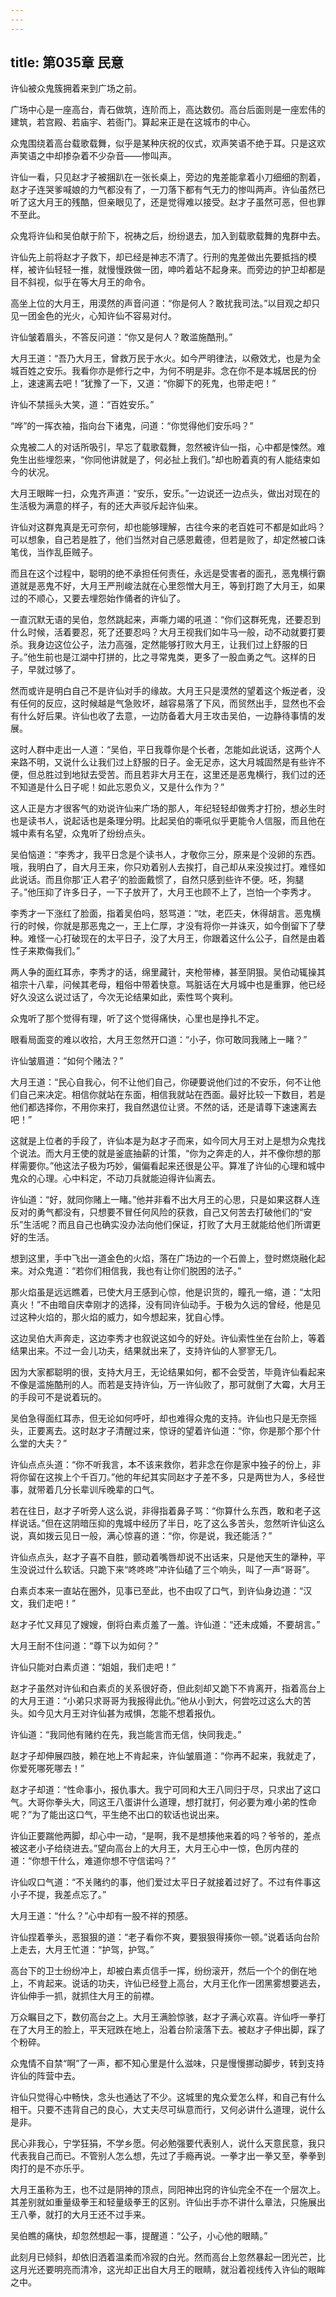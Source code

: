 ```yaml
---
---
---
```

title: 第035章 民意
---





许仙被众鬼簇拥着来到广场之前。

广场中心是一座高台，青石做筑，连阶而上，高达数仞。高台后面则是一座宏伟的建筑，若宫殿、若庙宇、若衙门。算起来正是在这城市的中心。

众鬼围绕着高台载歌载舞，似乎是某种庆祝的仪式，欢声笑语不绝于耳。只是这欢声笑语之中却掺杂着不少杂音——惨叫声。

许仙一看，只见赵才子被捆趴在一张长桌上，旁边的鬼差能拿着小刀细细的割着，赵才子连哭爹喊娘的力气都没有了，一刀落下都有气无力的惨叫两声。许仙虽然已听了这大月王的残酷，但亲眼见了，还是觉得难以接受。赵才子虽然可恶，但也罪不至此。

众鬼将许仙和吴伯献于阶下，祝祷之后，纷纷退去，加入到载歌载舞的鬼群中去。

许仙先上前将赵才子救下，却已经是神志不清了。行刑的鬼差做出先要抵挡的模样，被许仙轻轻一推，就慢慢跌做一团，呻吟着站不起身来。而旁边的护卫却都是目不斜视，似乎在等大月王的命令。

高坐上位的大月王，用漠然的声音问道：“你是何人？敢扰我司法。”以目观之却只见一团金色的光火，心知许仙不容易对付。

许仙皱着眉头，不答反问道：“你又是何人？敢滥施酷刑。”

大月王道：“吾乃大月王，曾救万民于水火。如今严明律法，以儆效尤，也是为全城百姓之安乐。我看你亦是修行之中，为何不明是非。念在你不是本城居民的份上，速速离去吧！”犹豫了一下，又道：“你脚下的死鬼，也带走吧！”

许仙不禁摇头大笑，道：“百姓安乐。”

“哗”的一挥衣袖，指向台下诸鬼，问道：“你觉得他们安乐吗？”

众鬼被二人的对话所吸引，早忘了载歌载舞，忽然被许仙一指，心中都是悚然。难免生出些埋怨来，“你同他讲就是了，何必扯上我们。”却也盼着真的有人能结束如今的状况。

大月王眼眸一扫，众鬼齐声道：“安乐，安乐。”一边说还一边点头，做出对现在的生活极为满意的样子，有的还大声驳斥起许仙来。

许仙对这群鬼真是无可奈何，却也能够理解，古往今来的老百姓可不都是如此吗？可以想象，自己若是胜了，他们当然对自己感恩戴德，但若是败了，却定然被口诛笔伐，当作乱臣贼子。

而且在这个过程中，聪明的绝不承担任何责任，永远是受害者的面孔，恶鬼横行霸道就是恶鬼不好，大月王严刑峻法就在心里怨憎大月王，等到打跑了大月王，如果过的不顺心，又要去埋怨始作俑者的许仙了。

一直沉默无语的吴伯，忽然跳起来，声嘶力竭的吼道：“你们这群死鬼，还要忍到什么时候，活着要忍，死了还要忍吗？大月王视我们如牛马一般，动不动就要打要杀。我身边这位公子，法力高强，定然能够打败大月王，让我们过上舒服的日子。”他生前也是江湖中打拼的，比之寻常鬼类，更多了一股血勇之气。这样的日子，早就过够了。

然而或许是明白自己不是许仙对手的缘故。大月王只是漠然的望着这个叛逆者，没有任何的反应，这时候越是气急败坏，越容易落了下风，而贸然出手，显然也不会有什么好后果。许仙也收了去意，一边防备着大月王攻击吴伯，一边静待事情的发展。

这时人群中走出一人道：“吴伯，平日我尊你是个长者，怎能如此说话，这两个人来路不明，又说什么让我们过上舒服的日子。金无足赤，这大月城固然是有些许不便，但总胜过到地狱去受苦。而且若非大月王在，这里还是恶鬼横行，我们过的还不知道是什么日子呢！如此忘恩负义，又是什么作为？”

这人正是方才很客气的劝说许仙来广场的那人，年纪轻轻却做秀才打扮，想必生时也是读书人，说起话也是条理分明。比起吴伯的嘶吼似乎更能令人信服，而且他在城中素有名望，众鬼听了纷纷点头。

吴伯恼道：“李秀才，我平日念是个读书人，才敬你三分，原来是个没卵的东西。哦，我明白了，自大月王来，你只劝着别人去挨打，自己却从来没挨过打。难怪如此说话。而且你那‘正人君子’的脸面戴惯了，自然只感到些许不便。呸，狗腿子。”他压抑了许多日子，一下子放开了，大月王也顾不上了，岂怕一个李秀才。

李秀才一下涨红了脸面，指着吴伯吗，怒骂道：“呔，老匹夫，休得胡言。恶鬼横行的时候，你就是那恶鬼之一，王上仁厚，才没有将你一并诛灭，如今倒留下了孽种。难怪一心打破现在的太平日子，没了大月王，你跟着这什么公子，自然是由着性子来欺侮我们。”

两人争的面红耳赤，李秀才的话，绵里藏针，夹枪带棒，甚至阴狠。吴伯动辄操其祖宗十八辈，问候其老母，粗俗中带着快意。骂脏话在大月城中也是重罪，他已经好久没这么说过话了，今次无论结果如此，索性骂个爽利。

众鬼听了那个觉得有理，听了这个觉得痛快，心里也是挣扎不定。

眼看局面变的难以收拾，大月王忽然开口道：“小子，你可敢同我赌上一睹？”

许仙皱眉道：“如何个赌法？”

大月王道：“民心自我心，何不让他们自己，你硬要说他们过的不安乐，何不让他们自己来决定。相信你就站在东面，相信我就站在西面。最好比较一下数目，若是他们都选择你，不用你来打，我自然退位让贤。不然的话，还是请尊下速速离去吧！”

这就是上位者的手段了，许仙本是为赵才子而来，如今同大月王对上是想为众鬼找个说法。而大月王使的就是釜底抽薪的计策，“你为之奔走的人，并不像你想的那样需要你。”他这法子极为巧妙，偏偏看起来还很是公平。算准了许仙的心理和城中鬼众的心理。心中料定，不动刀兵就能迫得许仙离去。

许仙道：“好，就同你赌上一睹。”他并非看不出大月王的心思，只是如果这群人连反对的勇气都没有，只想要不冒任何风险的获救，自己又何苦去打破他们的“安乐”生活呢？而且自己也确实没办法向他们保证，打败了大月王就能给他们所谓更好的生活。

想到这里，手中飞出一道金色的火焰，落在广场边的一个石兽上，登时燃烧融化起来。对众鬼道：“若你们相信我，我也有让你们脱困的法子。”

那火焰虽是远远瞧着，已使大月王感到心惊，他是识货的，瞳孔一缩，道：“太阳真火！”不由暗自庆幸刚才的选择，没有同许仙动手。于极为久远的曾经，他是见过这种火焰的，那火焰的威力，如今想起来，犹自心悸。

这边吴伯大声奔走，这边李秀才也叙说这如今的好处。许仙索性坐在台阶上，等着结果出来。不过一会儿功夫，结果就出来了，支持许仙的人寥寥无几。

因为大家都聪明的很，支持大月王，无论结果如何，都不会受苦，毕竟许仙看起来不像是滥施酷刑的人。而若是支持许仙，万一许仙败了，那可就倒了大霉，大月王的手段可不是说着玩的。

吴伯急得面红耳赤，但无论如何呼吁，却也难得众鬼的支持。许仙也只是无奈摇头，正要离去。这时赵才子清醒过来，惊讶的望着许仙道：“你，你是那个那个什么堂的大夫？”

许仙点点头道：“你不听我言，本不该来救你，若非念在你是家中独子的份上，非将你留在这挨上个千百刀。”他的年纪其实同赵才子差不多，只是两世为人，多经世事，就带着几分长辈训斥晚辈的口气。

若在往日，赵才子听旁人这么说，非得指着鼻子骂：“你算什么东西，敢和老子这样说话。”但在这阴暗压抑的鬼城中经历了半日，吃了这么多苦头，忽然听许仙这么说，真如拨云见日一般，满心惊喜的道：“你，你是说，我还能活？”

许仙点点头，赵才子喜不自胜，颤动着嘴唇却说不出话来，只是他天生的犟种，平生没说过什么软话。只跪下来“咚咚咚”冲许仙磕了三个响头，叫了一声“哥哥”。

白素贞本来一直站在圈外，见事已至此，也不由叹了口气，到许仙身边道：“汉文，我们走吧！”

赵才子忙又拜见了嫂嫂，倒将白素贞羞了一羞。许仙道：“还未成婚，不要胡言。”

大月王耐不住问道：“尊下以为如何？”

许仙只能对白素贞道：“姐姐，我们走吧！”

赵才子虽然对许仙和白素贞的关系很好奇，但此刻却又跪下不肯离开，指着高台上的大月王道：“小弟只求哥哥为我报得此仇。”他从小到大，何尝吃过这么大的苦头。如今见大月王对许仙甚为戒惧，怎能不想着报仇。

许仙道：“我同他有赌约在先，我岂能言而无信，快同我走。”

赵才子却伸展四肢，赖在地上不肯起来，许仙皱眉道：“你再不起来，我就走了，你爱死哪死哪去！”

赵才子却道：“性命事小，报仇事大。我宁可同和大王八同归于尽，只求出了这口气。大哥你拳头大，同这王八蛋讲什么道理，想打就打，何必要为难小弟的性命呢？”为了能出这口气，平生绝不出口的软话也说出来。

许仙正要踹他两脚，却心中一动，“是啊，我不是想揍他来着的吗？爷爷的，差点被这老小子给绕进去。”望向高台上的大月王，大月王心中一惊，色厉内荏的道：“你想干什么，难道你想不守信诺吗？”

许仙叹口气道：“不关赌约的事，他们爱过太平日子就接着过好了。不过有件事这小子不提，我差点忘了。”

大月王道：“什么？”心中却有一股不祥的预感。

许仙捏着拳头，恶狠狠的道：“老子看你不爽，要狠狠得揍你一顿。”说着话向台阶上走去，大月王忙道：“护驾，护驾。”

高台下的卫士纷纷冲上，却被白素贞信手一挥，纷纷滚开，然后一个个的倒在地上，不肯起来。说话的功夫，许仙已经登上高台，大月王化作一团黑雾想要逃去，许仙伸手一抓，就抓住大月王的前襟。

万众瞩目之下，数仞高台之上。大月王满脸惊骇，赵才子满心欢喜。许仙呼一拳打在了大月王的脸上，平天冠跌在地上，沿着台阶滚落下去。被赵才子伸出脚，踩了个粉碎。

众鬼情不自禁“啊”了一声，都不知心里是什么滋味，只是慢慢挪动脚步，转到支持许仙的阵营中去。

许仙只觉得心中畅快，念头也通达了不少。这城里的鬼众爱怎么样，和自己有什么相干。只要不违背自己的良心，大丈夫尽可纵意而行，又何必讲什么道理，说什么是非。

民心非我心，宁学狂狷，不学乡愿。何必勉强要代表别人，说什么天意民意，我只代表我自己而已。不管别人怎么想，先过了手瘾再说。一拳才出一拳又至，拳拳到肉打的是不亦乐乎。

大月王虽称为王，也不过是阴神的顶点，同阳神出窍的许仙完全不在一个层次上。其差别就如重量级拳王和轻量级拳王的区别。许仙出手亦不讲什么章法，只施展出王八拳，就打的大月王还不过手来。

吴伯瞧的痛快，却忽然想起一事，提醒道：“公子，小心他的眼睛。”

此刻月已倾斜，却依旧洒着温柔而冷寂的白光。然而高台上忽然暴起一团光芒，比这月光还要明亮而清冷，这光却正出自大月王的眼睛，就沿着视线传入许仙的眼眸之中。